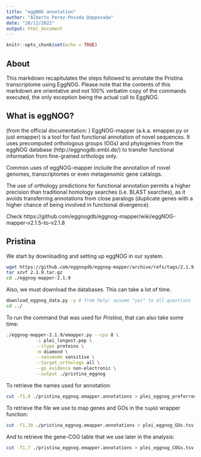 ```yaml
---
title: "eggNOG annotation"
author: "Alberto Perez-Posada @apposada"
date: "20/12/2022"
output: html_document
---
```


```r
knitr::opts_chunk$set(echo = TRUE)
```

## About

This markdown recapitulates the steps followed to annotate the Pristina transcriptome using EggNOG. Please note that the contents of this markdown are orientative and not 100% verbatim copy of the commands executed, the only exception being the actual call to EggNOG.

## What is eggNOG?

(from the official documentation: )
EggNOG-mapper (a.k.a. emapper.py or just emapper) is a tool for fast functional annotation of novel sequences. It uses precomputed orthologous groups (OGs) and phylogenies from the eggNOG database (http://eggnogdb.embl.de/) to transfer functional information from fine-grained orthologs only.

Common uses of eggNOG-mapper include the annotation of novel genomes, transcriptomes or even metagenomic gene catalogs.

The use of orthology predictions for functional annotation permits a higher precision than traditional homology searches (i.e. BLAST searches), as it avoids transferring annotations from close paralogs (duplicate genes with a higher chance of being involved in functional divergence).

Check https://github.com/eggnogdb/eggnog-mapper/wiki/eggNOG-mapper-v2.1.5-to-v2.1.8

## Pristina

We start by downloading and setting up eggNOG in our system.

```bash
wget https://github.com/eggnogdb/eggnog-mapper/archive/refs/tags/2.1.9.tar.gz
tar xzvf 2.1.9.tar.gz
cd ./eggnog-mapper-2.1.9

```

Also, we must download the databases. This can take a lot of time.

```bash
download_eggnog_data.py -y # from help: assume "yes" to all questions
cd ../
```

To run the command that was used for *Pristina*, that can also take some time:

```bash
./eggnog-mapper-2.1.9/emapper.py --cpu 8 \
           -i plei_longest.pep \
           --itype proteins \
           -m diamond \
           --sensmode sensitive \
           --target_orthologs all \
           --go_evidence non-electronic \
           --output ./pristina_eggnog
```

To retrieve the names used for annotation:

```bash
cut -f1,9 ./pristina_eggnog.emapper.annotations > plei_eggnog_preferred_names.tsv
```

To retrieve the file we use to map genes and GOs in the `topGO` wrapper function:

```bash
cut -f1,10 ./pristina_eggnog.emapper.annotations > plei_eggnog_GOs.tsv
```

And to retrieve the gene-COG table that we use later in the analysis:

```bash
cut -f1,7 ./pristina_eggnog.emapper.annotations > plei_eggnog_COGs.tsv
```

